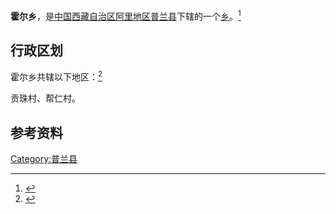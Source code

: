 {{中国乡级行政区
|景观照片文件名 = Stupa in Huo'er, Western Tibet.jpg
|景观照片描述 = 
|汉语拼音 = 
|其他语言 = 
|其他语言名称 = 
|旧称 = 
|地名出处 = 
|位置图文件名 = 
|位置图描述 = 
|自定义图片= 
|建置时间 = 
|政府驻地 = 
|毗邻 = 
|总面积 = 
|总人口 = 
|总人口年份 = 
|户籍人口 = 
|户籍人口年份 = 
|常住人口 = 
|常住人口年份 = 
|人口密度 = 
|GDP = 
|GDP年份 = 
|邮政编码 = 
|电话区号 = 897
|官方网站 = 
|网站名称 = 
|54/25/21/201/000}}
'''霍尔乡'''，是[[中华人民共和国|中国]][[西藏自治区|西藏自治区]][[阿里地区|阿里地区]][[普兰县|普兰县]]下辖的一个[[乡级行政区|乡]]。<ref>{{PRC admin/ref sgc|{{PRC admin/parent|54/25/21/201/000}}}}</ref>

== 行政区划 ==
霍尔乡共辖以下地区：<ref>{{PRC admin/ref sgc|54/25/21/201/000}}</ref>

贡珠村、帮仁村。

== 参考资料 ==
{{reflist}}
{{西藏小作品}}
{{普兰县行政区划}}

[[Category:普兰县|Category:普兰县]]